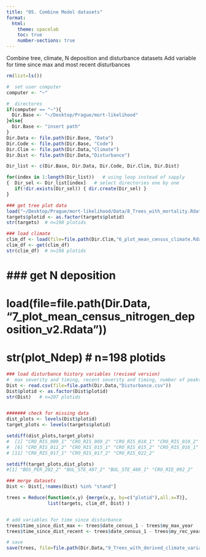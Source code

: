 ```yaml
---
title: "05. Combine Model datasets"
format:
  html:
    theme: spacelab
    toc: true
    number-sections: true
---
```


  Combine tree, climate, N deposition and disturbance datasets
  Add variable for time since max and most recent disturbances

```r
rm(list=ls())

#  set user computer
computer <- "~"

#  directores
if(computer == "~"){
  Dir.Base <- "~/Desktop/Prague/mort-likelihood"
}else{
  Dir.Base <- "insert path"
}
Dir.Data <- file.path(Dir.Base, "Data")
Dir.Code <- file.path(Dir.Base, "Code")
Dir.Clim <- file.path(Dir.Data,"Climate")
Dir.Dist <- file.path(Dir.Data,"Disturbance")

Dir_list <- c(Dir.Base, Dir.Data, Dir.Code, Dir.Clim, Dir.Dist)

for(index in 1:length(Dir_list))   # using loop instead of sapply
{  Dir_sel <- Dir_list[index]   # select directories one by one
   if(!dir.exists(Dir_sel)) { dir.create(Dir_sel) }
}
```


```r
### get tree plot data
load("~/Desktop/Prague/mort-likelihood/Data/8_Trees_with_mortality.Rdata")
targets$plotid <- as.factor(targets$plotid)
str(targets)  # n=198 plotids
```


```r
### load climate
clim_df <- load(file=file.path(Dir.Clim,"6_plot_mean_census_climate.Rdata"))
clim_df <- get(clim_df)
str(clim_df)  # n=198 plotids
```

# ### get N deposition
# load(file=file.path(Dir.Data, "7_plot_mean_census_nitrogen_deposition_v2.Rdata"))
# str(plot_Ndep)   # n=198 plotids

```r
### load disturbance history variables (revised version)
#  max severity and timing, recent severity and timing, number of peaks, and mean decadal disturbance
Dist <- read.csv(file=file.path(Dir.Data,"Disturbance.csv"))
Dist$plotid <- as.factor(Dist$plotid)
str(Dist)   # n=207 plotids


####### check for missing data
dist_plots <- levels(Dist$plotid)
target_plots <- levels(targets$plotid)
```

```r
setdiff(dist_plots,target_plots)
#  [1] "CRO_RIS_009_1" "CRO_RIS_009_2" "CRO_RIS_010_1" "CRO_RIS_010_2" "CRO_RIS_011_1"
#  [6] "CRO_RIS_011_2" "CRO_RIS_015_1" "CRO_RIS_015_2" "CRO_RIS_016_1" "CRO_RIS_016_2"
# [11] "CRO_RIS_017_1" "CRO_RIS_017_2" "CRO_RIS_022_2"

setdiff(target_plots,dist_plots)
#[1] "BOS_PER_202_2" "BUL_STE_487_2" "BUL_STE_488_1" "CRO_RIE_092_2"
```

```r
### merge datasets
Dist <- Dist[,!names(Dist) %in% "stand"]

trees = Reduce(function(x,y) {merge(x,y, by=c("plotid"),all.x=T)}, 
               list(targets, clim_df, Dist) )


# add variables for time since disturbance
trees$time_since_dist_max <- trees$date_census_1 - trees$my_max_year
trees$time_since_dist_recent <- trees$date_census_1 - trees$my_rec_year
```

```r
# save
save(trees, file=file.path(Dir.Data,"9_Trees_with_derived_climate_variables.Rdata"))
```


